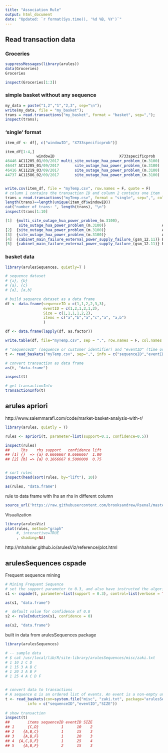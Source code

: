 ---
title: "Association Rule"
output: html_document
date: "Updated: `r format(Sys.time(), '%d %B, %Y')`"
---

## Read transaction data

### Groceries

```{r}
suppressMessages(library(arules))
data(Groceries)
Groceries

inspect(Groceries[1:3])
```

### simple basket without any sequence

```{r}
my_data = paste("1,2","1","2,3", sep="\n");
write(my_data, file = "my_basket");
trans = read.transactions("my_basket", format = "basket", sep=",");
inspect(trans);
```

###  'single' format

```r
item_df <- df[, c("windowID", "X733specificprob")]

item_df[1:4,]
              windowID                             X733specificprob
46446 AC11205_01/09/2017 multi_site_outage_hua_power_problem_(m.3100)
46447 AC11205_01/09/2017       site_outage_hua_power_problem_(m.3100)
46416 AC11219_03/09/2017       site_outage_hua_power_problem_(m.3100)
44737 AC11586_02/09/2017       site_outage_hua_power_problem_(m.3100)


write.csv(item_df, file = "myTemp.csv", row.names = F, quote = F)
# column 1 contains the transaction ID and column 2 contains one item
trans = read.transactions("myTemp.csv", format = "single", sep=",", cols = c(1,2), skip = 1)
length(trans)==length(unique(item_df$windowID))
cat("number of trans: ", length(trans), "\n")
inspect(trans[1:10]

[1]  {multi_site_outage_hua_power_problem_(m.3100),                                      
      site_outage_hua_power_problem_(m.3100)}                         AC11205_01/09/2017   
[2]  {site_outage_hua_power_problem_(m.3100)}                         AC11219_03/09/2017   
[3]  {site_outage_hua_power_problem_(m.3100)}                         AC11586_02/09/2017   
[4]  {cabinet_main_failure_external_power_supply_failure_(gsm_12.11)} BAG11_01/09/2017
[5]  {cabinet_main_failure_external_power_supply_failure_(gsm_12.11)} BAG11_02/09/2017
```

### basket data

```{r}
library(arulesSequences, quietly=T )

# sequence dataset
# {a}, {b}
# {a}, {c}
# {a}, {a,b}

# build sequence dataset as a data frame
df <- data.frame(sequenceID = c(1,1,2,2,3,3),
                 eventID = c(1,2,1,2,1,2),
                 Size = c(1,1,1,1,2,2),
                 items = c("a","b","a","c","a", "a,b")
                 )

df <- data.frame(lapply(df, as.factor))

write.table(df, file="myTemp.csv", sep = ",", row.names = F, col.names = F, quote=F)

# "sequenceID" (sequence or customer identifier) and "eventID" (time or event identifier)
t <- read_baskets("myTemp.csv", sep=",", info = c("sequenceID","eventID" , "SIZE"))

# convert transaction as data frame
as(t, "data.frame")

inspect(t)

# get transactionInfo
transactionInfo(t)
```

## arules apriori

http://www.salemmarafi.com/code/market-basket-analysis-with-r/


```{r}
library(arules, quietly = T)

rules <- apriori(t, parameter=list(support=0.1, confidence=0.5))

inspect(rules)
##     lhs    rhs support   confidence lift
## [1] {}  => {a} 0.6666667 0.6666667  1.00
## [2] {b} => {a} 0.1666667 0.5000000  0.75


# sort rules
inspect(head(sort(rules, by="lift"), 10))

as(rules, "data.frame")
```

rule to data frame with lhs an rhs in different column
```r
source_url('https://raw.githubusercontent.com/brooksandrew/Rsenal/master/R/rules2df.R')
```

Visualization
```{r}
library(arulesViz)
plot(rules, method="graph"
     #, interactive=TRUE
     , shading=NA)
```

http://mhahsler.github.io/arulesViz/reference/plot.html

## arulesSequences cspade

Frequent sequence mining

```{r}

# Mining Frequent Sequence
# set the support parameter to 0.3, and also have instructed the algorithm to show a verbose output.
s1 <- cspade(t, parameter=list(support = 0.3), control=list(verbose = TRUE))

as(s1, "data.frame")

#  default value for confidence of 0.8
s2 <- ruleInduction(s1, confidence = 0)

as(s2, "data.frame")

```


built in data from arulesSequences package

```r
library(arulesSequences)

# -- sample data
# $ cat /usr/local/lib/R/site-library/arulesSequences/misc/zaki.txt
# 1 10 2 C D
# 1 15 3 A B C
# 1 20 3 A B F
# 1 25 4 A C D F


# convert data to transactions
# A sequence α is an ordered list of events. An event is a non-empty unordered set of items. 
t <- read_baskets(con=system.file("misc", "zaki.txt", package="arulesSequences"),
		  info = c("sequenceID","eventID","SIZE"))
	
# show transaction
inspect(t)
##        items sequenceID eventID SIZE
## 1      {C,D}          1      10    2
## 2    {A,B,C}          1      15    3
## 3    {A,B,F}          1      20    3
## 4  {A,C,D,F}          1      25    4
## 5    {A,B,F}          2      15    3

```


